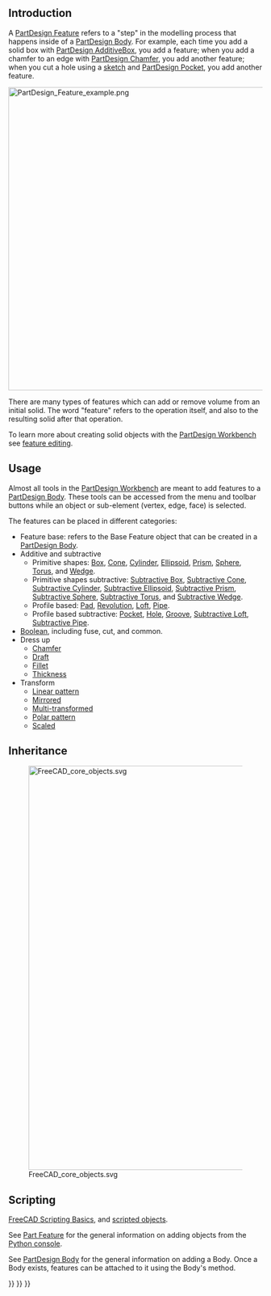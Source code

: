<languages/>
<translate>

== Introduction == <!--T:1-->

<!--T:2-->
A [[PartDesign Feature|PartDesign Feature]] refers to a "step" in the modelling process that happens inside of a [[PartDesign Body|PartDesign Body]]. For example, each time you add a solid box with [[PartDesign AdditiveBox|PartDesign AdditiveBox]], you add a feature; when you add a chamfer to an edge with [[PartDesign Chamfer|PartDesign Chamfer]], you add another feature; when you cut a hole using a [[Sketch|sketch]] and [[PartDesign Pocket|PartDesign Pocket]], you add another feature.

</translate>
[[File:PartDesign_Feature_example.png|600px]]
<translate>
<!--T:16-->
{{Caption|Feature editing in a [[PartDesign_Body|PartDesign Body]] with three sequential features.}}

<!--T:3-->
There are many types of features which can add or remove volume from an initial solid. The word "feature" refers to the operation itself, and also to the resulting solid after that operation.

<!--T:4-->
To learn more about creating solid objects with the [[PartDesign_Workbench|PartDesign Workbench]] see [[Feature_editing|feature editing]].

== Usage == <!--T:5-->

<!--T:6-->
Almost all tools in the [[PartDesign_Workbench|PartDesign Workbench]] are meant to add features to a [[PartDesign_Body|PartDesign Body]]. These tools can be accessed from the menu and toolbar buttons while an object or sub-element (vertex, edge, face) is selected.

<!--T:7-->
The features can be placed in different categories:
* Feature base: refers to the Base Feature object that can be created in a [[PartDesign Body|PartDesign Body]].
* Additive and subtractive
** Primitive shapes: [[PartDesign_AdditiveBox|Box]], [[PartDesign_AdditiveCone|Cone]], [[PartDesign_AdditiveCylinder|Cylinder]], [[PartDesign_AdditiveEllipsoid|Ellipsoid]], [[PartDesign_AdditivePrism|Prism]], [[PartDesign_AdditiveSphere|Sphere]], [[PartDesign_AdditiveTorus|Torus]], and [[PartDesign_AdditiveWedge|Wedge]].
** Primitive shapes subtractive: [[PartDesign_SubtractiveBox|Subtractive Box]], [[PartDesign_SubtractiveCone|Subtractive Cone]], [[PartDesign_SubtractiveCylinder|Subtractive Cylinder]], [[PartDesign_SubtractiveEllipsoid|Subtractive Ellipsoid]], [[PartDesign_SubtractivePrism|Subtractive Prism]], [[PartDesign_SubtractiveSphere|Subtractive Sphere]], [[PartDesign_SubtractiveTorus|Subtractive Torus]], and [[PartDesign_SubtractiveWedge|Subtractive Wedge]].
** Profile based: [[PartDesign_Pad|Pad]], [[PartDesign_Revolution|Revolution]], [[PartDesign_AdditiveLoft|Loft]], [[PartDesign_AdditivePipe|Pipe]].
** Profile based subtractive: [[PartDesign_Pocket|Pocket]], [[PartDesign_Hole|Hole]], [[PartDesign_Groove|Groove]], [[PartDesign_SubtractiveLoft|Subtractive Loft]], [[PartDesign_SubtractivePipe|Subtractive Pipe]].
* [[PartDesign_Boolean|Boolean]], including fuse, cut, and common.
* Dress up
** [[PartDesign_Chamfer|Chamfer]]
** [[PartDesign_Draft|Draft]]
** [[PartDesign_Fillet|Fillet]]
** [[PartDesign_Thickness|Thickness]]
* Transform
** [[PartDesign_LinearPattern|Linear pattern]]
** [[PartDesign_Mirrored|Mirrored]]
** [[PartDesign_MultiTransform|Multi-transformed]]
** [[PartDesign_PolarPattern|Polar pattern]]
** [[PartDesign_Scaled|Scaled]]

== Inheritance == <!--T:8-->

<!--T:9-->
[[File:FreeCAD_core_objects.svg|800px]]

<!--T:10-->
{{Caption|Simplified diagram of the relationships between the core objects in the program. The {{incode|PartDesign::Feature}} objects are used to build parametric 3D solids, and thus are derived from the basic {{incode|Part::Feature}} object.}}

== Scripting == <!--T:11-->

<!--T:12-->
{{Emphasis|See also:}} [[FreeCAD Scripting Basics|FreeCAD Scripting Basics]], and [[scripted objects|scripted objects]].

<!--T:13-->
See [[Part_Feature|Part Feature]] for the general information on adding objects from the [[Python console|Python console]].

<!--T:14-->
See [[PartDesign Body|PartDesign Body]] for the general information on adding a Body. Once a Body exists, features can be attached to it using the Body's {{incode|addObject()}} method.

</translate>
{{Code|code=
import FreeCAD as App

doc = App.newDocument()
obj = App.ActiveDocument.addObject('PartDesign::Body', 'Body')
obj.Label = "Custom label"

feature = App.ActiveDocument.addObject('PartDesign::AdditiveBox', 'Box')
feature.Width = 200
feature.Length = 300
feature.Height = 500
obj.addObject(feature)
App.ActiveDocument.recompute()

feature2 = App.ActiveDocument.addObject('PartDesign::SubtractiveBox', 'Box')
feature2.Width = 50
feature2.Length = 200
feature2.Height = 400
obj.addObject(feature2)
App.ActiveDocument.recompute()
}}
<translate>

</translate>
{{PartDesign Tools navi{{#translation:}}}}
{{Document objects navi{{#translation:}}}}
{{Userdocnavi{{#translation:}}}}